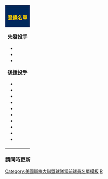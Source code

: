 {| class="toccolours" style="font-size: 95%;"
|-
! colspan="10" style="background-color: #00285D; text-align: center;" | {{Tnavbar-header|'''坦帕灣光芒登錄名單'''|Tampa Bay Rays roster|plain=1|fontcolor=#FFFFFF}}
|-
| colspan="4" style="background-color: #00285D; color: #FFD200; text-align: center;" | '''登錄名單'''
| colspan="2" style="background-color: #00285D; color: #FFD200; text-align: center;" | '''40人名單'''
| colspan="1" style="background-color: #00285D; color: #FFD200; text-align: center;" | '''教練/其他'''
|-
| valign="top" | '''先發投手'''
* {{MLBplayer|20|[[泰勒·格拉斯諾]]}}
* {{MLBplayer|50|[[查理·莫頓]]}}
* {{MLBplayer|&nbsp;4|[[布萊克·史涅爾]]}}

'''後援投手'''
* {{MLBplayer|46|{{link-en|荷西·艾爾法拉多|José Alvarado (baseball)}}}}
* {{MLBplayer|68|{{link-en|加倫·畢克斯|Jalen Beeks}}}}
* {{MLBplayer|63|{{link-en|迪亞哥·卡斯提洛|Diego Castillo}}}}
* {{MLBplayer|72|{{link-en|楊尼·齊利諾斯|Yonny Chirinos}}}}
* {{MLBplayer|62|{{link-en|威爾默·方特|Wilmer Font}}}}
* {{MLBplayer|56|{{link-en|亞當·柯拉雷克|Adam Kolarek}}}}
* {{MLBplayer|52|{{link-en|查茲·羅|Chaz Roe}}}}
* {{MLBplayer|55|{{link-en|萊恩·史丹尼克|Ryne Stanek}}}}
* {{MLBplayer|44|{{link-en|杭特·伍德|Hunter Wood}}}}
* {{MLBplayer|48|{{link-en|萊恩·亞布羅格|Ryan Yarbrough}}}}

| width="25px" |
| valign="top" | '''捕手'''
* {{MLBplayer|&nbsp;7|{{link-en|麥克·培瑞茲|Michael Pérez (baseball)}}}}
* {{MLBplayer|10|[[麥克·祖尼諾]]}}

'''內野手'''
* {{MLBplayer|&nbsp;1|{{link-en|威利·亞當斯|Willy Adames}}}}
* {{MLBplayer|25|[[筒香嘉智]]}}
* {{MLBplayer|26|[[崔志萬]]}}
* {{MLBplayer|&nbsp;2|[[楊迪·迪亞茲]]}}
* {{MLBplayer|&nbsp;8|{{link-en|布蘭登·洛爾|Brandon Lowe}}}}
* {{MLBplayer|28|{{link-en|丹尼爾·羅伯森|Daniel Robertson}}}}

'''外野手'''
* {{MLBplayer|24|{{link-en|艾維塞爾·賈西亞|Avisail García}}}}
* {{MLBplayer|54|{{link-en|古勒默·赫瑞迪亞|Guillermo Heredia (baseball)}}}}
* {{MLBplayer|39|{{link-en|凱文·基爾麥爾|Kevin Kiermaier}}}}
* {{MLBplayer|17|[[奧斯汀·米多斯]]}}
* {{MLBplayer|29|{{link-en|湯米·菲姆|Tommy Pham}}}}

| width="25px" |
| valign="top" | '''投手'''
* {{MLBplayer|87|{{link-en|荷西·迪·里昂|José De León}}|DL}}
* {{MLBplayer|34|{{link-en|傑科布·法利亞|Jacob Faria}}}}
* {{MLBplayer|58|{{link-en|伊恩·吉伯特|Ian Gibaut}}}}
* {{MLBplayer|59|{{link-en|布倫特·亨尼威爾|Brent Honeywell}}}}
* {{MLBplayer|49|{{link-en|安德魯·摩爾|Andrew Moore (baseball)}}}}
* {{MLBplayer|15|{{link-en|艾米里歐·帕甘|Emilio Pagan}}}}
* {{MLBplayer|45|{{link-en|奧斯汀·普魯特|Austin Pruitt}}}}
* {{MLBplayer|--|{{link-en|亞倫·史萊傑斯|Aaron Slegers}}}}

'''捕手'''
* {{MLBplayer|19|{{link-en|尼克·丘佛|Nick Ciuffo}}}}

'''內野手'''
* {{MLBplayer|22|{{link-en|克里斯蒂安·阿羅尤|Christian Arroyo}}}}
* {{MLBplayer|&nbsp;5|[[麥特·達菲]]|DL}}
* {{MLBplayer|11|{{link-en|安德魯·維拉斯奎茲|Andrew Velazquez}}}}
* {{MLBplayer|18|[[喬伊·溫德爾]]|DL}}

'''外野手'''
* {{MLBplayer|61|{{link-en|喬·麥卡錫|Joe McCarthy (outfielder)}}}}
* {{MLBplayer|65|{{link-en|吉瑟斯·桑契斯|Jesús Sánchez}}}}

| width="25px" |
| valign="top" | '''總教練'''
*{{MLBplayer|16|[[凱文·凱什]]}}

'''教練團'''
*{{MLBplayer|15|{{link-en|洛可·波德利|Rocco Baldelli}}}} <small>（一壘/外野/跑壘）</small>
*{{MLBplayer|41|{{link-en|史丹·波洛斯基|Stan Boroski}}}} <small>（牛棚）</small>
*{{MLBplayer|77|{{link-en|史考特·克爾希|Scott Cursi}}}} <small>（牛棚捕手）</small>
*{{MLBplayer|99|{{link-en|米夏·德沃肯|Misha Dworken}}}} <small>（牛棚捕手）</small>
*{{MLBplayer|&nbsp;6|{{link-en|湯姆·佛利|Tom Foley}}}} <small>（牛棚/內野）</small>
*{{MLBplayer|48|{{link-en|吉姆·希奇|Jim Hickey}}}} <small>（投手）</small>
*{{MLBplayer|51|{{link-en|查德·莫托拉|Chad Mottola}}}} <small>（打擊）</small>
*{{MLBplayer|25|{{link-en|查理·蒙托尤|Charlie Montoyo}}}} <small>（三壘）</small>
*{{MLBplayer|44|{{link-en|傑米·尼爾森|Jamie Nelson}}}} <small>（打擊助理）</small>


'''60天傷兵名單'''
* {{MLBplayer|53|{{link-en|安東尼·班達|Anthony Banda}}}}

<small>† 15天傷兵名單<br />
<span class="plainlinks">[http://tampabay.devilrays.mlb.com/team/roster_40man.jsp?c_id=tb 登錄名單]</span> 2014年7月15日更新<br />
|}<noinclude>
===請同時更新===
{{tl|坦帕灣光芒隊當前登錄名單}}

[[Category:美國職棒大聯盟球隊當前球員名單模板]]
[[Category:坦帕灣光芒|R]]
</noinclude>